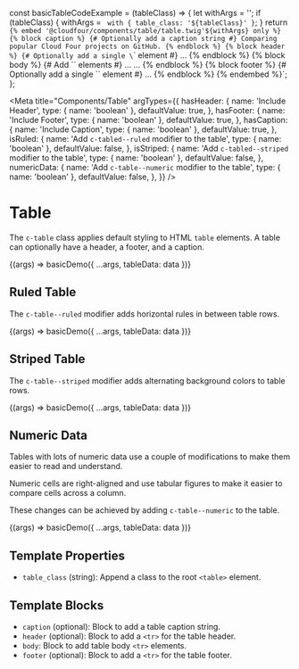 const basicTableCodeExample = (tableClass) => {
  let withArgs = '';
  if (tableClass) {
    withArgs = ` with { table_class: '${tableClass}' }`;
  }
  return `{% embed '@cloudfour/components/table/table.twig'${withArgs} only %}
  {% block caption %}
    {# Optionally add a caption string #}
    Comparing popular Cloud Four projects on GitHub.
  {% endblock %}
  {% block header %}
    {# Optionally add a single \`<tr>\` element #}
    <tr>...</tr>
  {% endblock %}
  {% block body %}
    {# Add \`<tr>\` elements #}
    <tr>...</tr>
    <tr>...</tr>
  {% endblock %}
  {% block footer %}
    {# Optionally add a single \`<tr>\` element #}
    <tr>...</tr>
  {% endblock %}
{% endembed %}`;
};

<Meta
  title="Components/Table"
  argTypes={{
    hasHeader: {
      name: 'Include Header',
      type: { name: 'boolean' },
      defaultValue: true,
    },
    hasFooter: {
      name: 'Include Footer',
      type: { name: 'boolean' },
      defaultValue: true,
    },
    hasCaption: {
      name: 'Include Caption',
      type: { name: 'boolean' },
      defaultValue: true,
    },
    isRuled: {
      name: 'Add `c-tabled--ruled` modifier to the table',
      type: { name: 'boolean' },
      defaultValue: false,
    },
    isStriped: {
      name: 'Add `c-tabled--striped` modifier to the table',
      type: { name: 'boolean' },
      defaultValue: false,
    },
    numericData: {
      name: 'Add `c-table--numeric` modifier to the table',
      type: { name: 'boolean' },
      defaultValue: false,
    },
  }}
/>

# Table

The `c-table` class applies default styling to HTML `table` elements.
A table can optionally have a header, a footer, and a caption.

<Canvas>
  <Story
    name="Basic"
    parameters={{ docs: { source: { code: basicTableCodeExample() } } }}
  >
    {(args) => basicDemo({ ...args, tableData: data })}
  </Story>
</Canvas>

## Ruled Table

The `c-table--ruled` modifier adds horizontal rules in between table rows.

<Canvas>
  <Story
    name="Ruled"
    args={{ isRuled: true }}
    parameters={{
      docs: { source: { code: basicTableCodeExample('c-table--ruled') } },
    }}
  >
    {(args) => basicDemo({ ...args, tableData: data })}
  </Story>
</Canvas>

## Striped Table

The `c-table--striped` modifier adds alternating background colors to table rows.

<Canvas>
  <Story
    name="Striped"
    args={{ isStriped: true }}
    parameters={{
      docs: { source: { code: basicTableCodeExample('c-table--striped') } },
    }}
  >
    {(args) => basicDemo({ ...args, tableData: data })}
  </Story>
</Canvas>

## Numeric Data

Tables with lots of numeric data use a couple of modifications to make them
easier to read and understand.

Numeric cells are right-aligned and use tabular figures to make it easier to
compare cells across a column.

These changes can be achieved by adding `c-table--numeric` to the table.

<Canvas>
  <Story
    name="Numeric Data"
    args={{ numericData: true }}
    parameters={{
      docs: { source: { code: basicTableCodeExample('c-table--numeric') } },
    }}
  >
    {(args) => basicDemo({ ...args, tableData: data })}
  </Story>
</Canvas>

## Template Properties

- `table_class` (string): Append a class to the root `<table>` element.

## Template Blocks

- `caption` (optional): Block to add a table caption string.
- `header` (optional): Block to add a `<tr>` for the table header.
- `body`: Block to add table body `<tr>` elements.
- `footer` (optional): Block to add a `<tr>` for the table footer.
